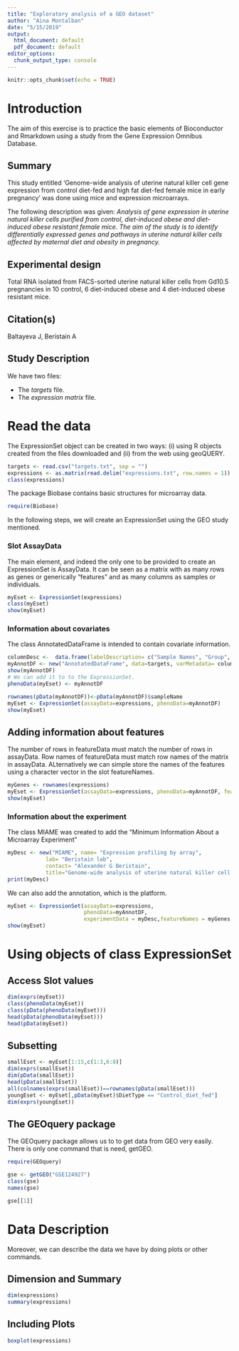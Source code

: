```yaml
---
title: "Exploratory analysis of a GEO dataset"
author: "Aina Montalban"
date: "5/15/2019"
output:
  html_document: default
  pdf_document: default
editor_options:
  chunk_output_type: console
---
```


```r
knitr::opts_chunk$set(echo = TRUE)
```

# Introduction

The aim of this exercise is to practice the basic elements of Bioconductor and Rmarkdown using a study from the Gene Expression Omnibus Database.

## Summary

This study entitled 'Genome-wide analysis of uterine natural killer cell gene expression from control diet-fed and high fat diet-fed female mice in early pregnancy' was done using mice and expression microarrays.

The following description was given: *Analysis of gene expression in uterine natural killer cells purified from control, diet-induced obese and diet-induced obese resistant female mice. The aim of the study is to identify differentially expressed genes and pathways in uterine natural killer cells affected by maternal diet and obesity in pregnancy.*
  	
## Experimental design

Total RNA isolated from FACS-sorted uterine natural killer cells from Gd10.5 pregnancies in 10 control, 6 diet-induced obese and 4 diet-induced obese resistant mice.

## Citation(s)
Baltayeva J, Beristain A

## Study Description
We have two files:

- The *targets* file.
- The *expression matrix* file.

# Read the data 
The ExpressionSet object can be created in two ways: (i) using R objects created from the files downloaded and (ii) from the web using geoQUERY. 

```r
targets <- read.csv("targets.txt", sep = "")
expressions <- as.matrix(read.delim("expressions.txt", row.names = 1))
class(expressions)
```


The package Biobase contains basic structures for microarray data.

```r
require(Biobase)
```

In the following steps, we will create an ExpressionSet using the GEO study mentioned. 

### Slot AssayData
The main element, and indeed the only one to be provided to create an ExpressionSet is AssayData. It can be seen as a matrix with as many rows as genes or generically “features” and as many columns as samples or individuals.

```r
myEset <- ExpressionSet(expressions)
class(myEset)
show(myEset)
```

### Information about covariates
The class AnnotatedDataFrame is intended to contain covariate information.
```r
columnDesc <-  data.frame(labelDescription= c("Sample Names", "Group", "Replicate"))
myAnnotDF <- new("AnnotatedDataFrame", data=targets, varMetadata= columnDesc)
show(myAnnotDF)
# We can add it to to the ExpressionSet.
phenoData(myEset) <- myAnnotDF
```

```r
rownames(pData(myAnnotDF))<-pData(myAnnotDF)$sampleName
myEset <- ExpressionSet(assayData=expressions, phenoData=myAnnotDF)
show(myEset)
```

## Adding information about features

The number of rows in featureData must match the number of rows in assayData. Row names of featureData must match row names of the matrix in assayData. ALternatively we can simple store the names of the features using a character vector in the slot featureNames.

```r

myGenes <- rownames(expressions)
myEset <- ExpressionSet(assayData=expressions, phenoData=myAnnotDF, featureNames= myGenes)
show(myEset)
```


### Information about the experiment
The class MIAME was created to add the "Minimum Information About a Microarray Experiment"
```r
myDesc <- new("MIAME", name= "Expression profiling by array",
            lab= "Beristain lab",
            contact= "Alexander G Beristain",
            title="Genome-wide analysis of uterine natural killer cell gene expression from control diet-fed and high fat diet-fed female mice in early pregnancy", url="https://www.ncbi.nlm.nih.gov/geo/query/acc.cgi")
print(myDesc)
```

We can also add the annotation, which is the platform. 
```r
myEset <- ExpressionSet(assayData=expressions, 
                        phenoData=myAnnotDF,
                        experimentData = myDesc,featureNames = myGenes, annotation =  	"GPL23038")
show(myEset)
```
# Using objects of class ExpressionSet

## Access Slot values
```r
dim(exprs(myEset))
class(phenoData(myEset))
class(pData(phenoData(myEset)))
head(pData(phenoData(myEset)))
head(pData(myEset))
```

## Subsetting
```r
smallEset <- myEset[1:15,c(1:3,6:8)]
dim(exprs(smallEset))
dim(pData(smallEset))
head(pData(smallEset))
all(colnames(exprs(smallEset))==rownames(pData(smallEset)))
youngEset <- myEset[,pData(myEset)$DietType == "Control_diet_fed"]
dim(exprs(youngEset))
```

## The GEOquery package
The GEOquery package allows us to to get data from GEO very easily. There is only one command that is need, getGEO.
```r
require(GEOquery)
```

```r
gse <- getGEO("GSE124927")
class(gse)
names(gse)
```

```r
gse[[1]]
```


# Data Description

Moreover, we can describe the data we have by  doing plots or other commands.

## Dimension and Summary
```r
dim(expressions)
summary(expressions)
```

## Including Plots
```r
boxplot(expressions)
```


    